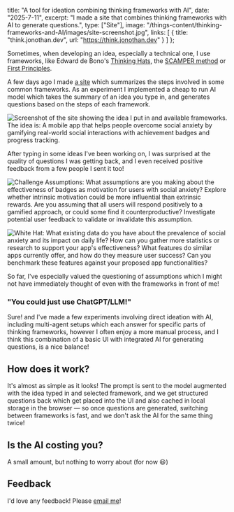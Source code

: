 
  title: "A tool for ideation combining thinking frameworks with AI",
  date: "2025-7-11",
  excerpt: "I made a site that combines thinking frameworks with AI to generate questions.",
  type: ["Site"],
  image: "/things-content/thinking-frameworks-and-AI/images/site-screenshot.jpg",
  links: [
    { title: "think.jonothan.dev", url: "https://think.jonothan.dev" }
  ]
};

Sometimes, when developing an idea, especially a technical one, I use frameworks, like Edward de Bono's [Thinking Hats](https://en.wikipedia.org/wiki/Six_Thinking_Hats), the [SCAMPER method](https://en.wikipedia.org/wiki/SCAMPER) or [First Principles](https://fs.blog/first-principles/).

A few days ago I made [a site](https://think.jonothan.dev) which summarizes the steps involved in some common frameworks. As an experiment I implemented a cheap to run AI model which takes the summary of an idea you type in, and generates questions based on the steps of each framework.

![Screenshot of the site showing the idea I put in and available frameworks. The idea is: A mobile app that helps people overcome social anxiety by gamifying real-world social interactions with achievement badges and progress tracking.](/things-content/thinking-frameworks-and-AI/images/site-screenshot.jpg)

After typing in some ideas I've been working on, I was surprised at the quality of questions I was getting back, and I even received positive feedback from a few people I sent it too!

![Challenge Assumptions: What assumptions are you making about the effectiveness of badges as motivation for users with social anxiety?  Explore whether intrinsic motivation could be more influential than extrinsic rewards.  Are you assuming that all users will respond positively to a gamified approach, or could some find it counterproductive?  Investigate potential user feedback to validate or invalidate this assumption.](/things-content/thinking-frameworks-and-AI/images/challenge-assumptions.jpg)

![White Hat: What existing data do you have about the prevalence of social anxiety and its impact on daily life?  How can you gather more statistics or research to support your app's effectiveness?  What features do similar apps currently offer, and how do they measure user success?  Can you benchmark these features against your proposed app functionalities?](/things-content/thinking-frameworks-and-AI/images/white-hat.jpg)

So far, I've especially valued the questioning of assumptions which I might not have immediately thought of even with the frameworks in front of me!

### "You could just use ChatGPT/LLM!"

Sure! and I've made a few experiments involving direct ideation with AI, including multi-agent setups which each answer for specific parts of thinking frameworks, however I often enjoy a more manual process, and I think this combination of a basic UI with integrated AI for generating questions, is a nice balance!

## How does it work?

It's almost as simple as it looks! The prompt is sent to the model augmented with the idea typed in and selected framework, and we get structured questions back which get placed into the UI and also cached in local storage in the browser — so once questions are generated, switching between frameworks is fast, and we don't ask the AI for the same thing twice!

## Is the AI costing you?

A small amount, but nothing to worry about (for now 😆)

## Feedback

I'd love any feedback! Please [email me](mailto:hey@jonothan.dev)!


